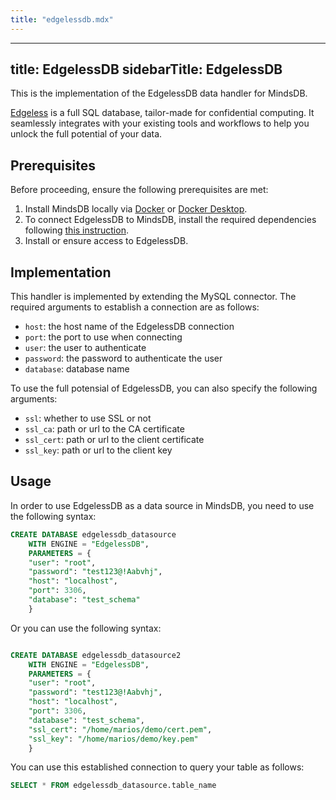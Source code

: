 ```yaml
---
title: "edgelessdb.mdx"
---
```


---
title: EdgelessDB
sidebarTitle: EdgelessDB
---

This is the implementation of the EdgelessDB data handler for MindsDB.

[Edgeless](https://edgeless.systems/) is a full SQL database, tailor-made for confidential computing. It seamlessly integrates with your existing tools and workflows to help you unlock the full potential of your data.

## Prerequisites

Before proceeding, ensure the following prerequisites are met:

1. Install MindsDB locally via [Docker](/setup/self-hosted/docker) or [Docker Desktop](/setup/self-hosted/docker-desktop).
2. To connect EdgelessDB to MindsDB, install the required dependencies following [this instruction](/setup/self-hosted/docker#install-dependencies).
3. Install or ensure access to EdgelessDB.

## Implementation

This handler is implemented by extending the MySQL connector.
The required arguments to establish a connection are as follows:

* `host`: the host name of the EdgelessDB connection
* `port`: the port to use when connecting
* `user`: the user to authenticate
* `password`: the password to authenticate the user
* `database`: database name

To use the full potensial of EdgelessDB, you can also specify the following arguments:

* `ssl`: whether to use SSL or not
* `ssl_ca`: path or url to the CA certificate
* `ssl_cert`: path or url to the client certificate
* `ssl_key`: path or url to the client key

## Usage

In order to use EdgelessDB as a data source in MindsDB, you need to use the following syntax:

```sql
CREATE DATABASE edgelessdb_datasource
    WITH ENGINE = "EdgelessDB",
    PARAMETERS = {
    "user": "root",
    "password": "test123@!Aabvhj",
    "host": "localhost",
    "port": 3306,
    "database": "test_schema"
    }
```
Or you can use the following syntax:

```sql

CREATE DATABASE edgelessdb_datasource2
    WITH ENGINE = "EdgelessDB",
    PARAMETERS = {
    "user": "root",
    "password": "test123@!Aabvhj",
    "host": "localhost",
    "port": 3306,
    "database": "test_schema",
    "ssl_cert": "/home/marios/demo/cert.pem",
    "ssl_key": "/home/marios/demo/key.pem"
    }
```

You can use this established connection to query your table as follows:

```sql
SELECT * FROM edgelessdb_datasource.table_name
```
